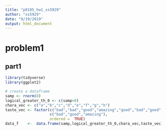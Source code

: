 ```yaml
---
title: "p8105_hw1_ss5929"
author: "ss5929"
date: "9/19/2019"
output: html_document
---
```

# problem1 
##  part1
```r
library(tidyverse)
library(ggplot2)

# create a dataframe
samp <- rnorm(8)
logical_greater_th_0 <- c(samp>0)
chara_vec <- c("a","b","c","d","e","f","g","h")
taste_vec <- factor(c("bad","bad","good","amazing","good","bad","good","amazing"),
                    c("bad","good","amazing"),
                    ordered =  TRUE)
data_f    <-  data.frame(samp,logical_greater_th_0,chara_vec,taste_vec)
```

